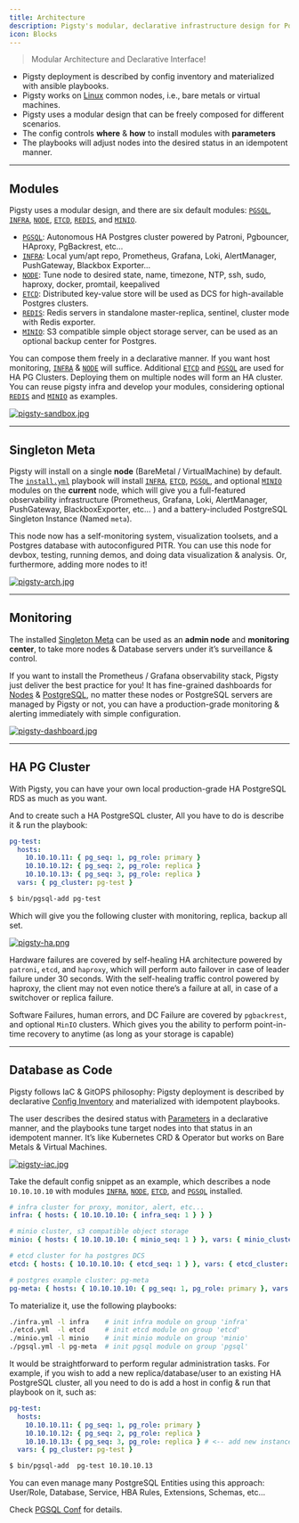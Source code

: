 ```yaml
---
title: Architecture
description: Pigsty's modular, declarative infrastructure design for PostgreSQL
icon: Blocks
---
```



> Modular Architecture and Declarative Interface!

- Pigsty deployment is described by config inventory and materialized with ansible playbooks.
- Pigsty works on [Linux](/docs/prepare/linux/) common nodes, i.e., bare metals or virtual machines.
- Pigsty uses a modular design that can be freely composed for different scenarios.
- The config controls **where** & **how** to install modules with **parameters**
- The playbooks will adjust nodes into the desired status in an idempotent manner.

------

## Modules

Pigsty uses a modular design, and there are six default modules: [`PGSQL`](/docs/pgsql/), [`INFRA`](/docs/infra/), [`NODE`](/docs/node/), [`ETCD`](/docs/etcd/), [`REDIS`](/docs/redis/), and [`MINIO`](/docs/minio/).

- [`PGSQL`](docs/pgsql/): Autonomous HA Postgres cluster powered by Patroni, Pgbouncer, HAproxy, PgBackrest, etc…
- [`INFRA`](docs/infra/): Local yum/apt repo, Prometheus, Grafana, Loki, AlertManager, PushGateway, Blackbox Exporter…
- [`NODE`](docs/node/): Tune node to desired state, name, timezone, NTP, ssh, sudo, haproxy, docker, promtail, keepalived
- [`ETCD`](docs/etcd/): Distributed key-value store will be used as DCS for high-available Postgres clusters.
- [`REDIS`](docs/redis/): Redis servers in standalone master-replica, sentinel, cluster mode with Redis exporter.
- [`MINIO`](docs/minio/): S3 compatible simple object storage server, can be used as an optional backup center for Postgres.

You can compose them freely in a declarative manner. If you want host monitoring, [`INFRA`](/docs/infra/) & [`NODE`](/docs/node/) will suffice. Additional [`ETCD`](/docs/etcd/) and [`PGSQL`](/docs/pgsql/) are used for HA PG Clusters. Deploying them on multiple nodes will form an HA cluster. You can reuse pigsty infra and develop your modules, considering optional [`REDIS`](/docs/redis/) and [`MINIO`](/docs/minio/) as examples.

[![pigsty-sandbox.jpg](/img/pigsty/sandbox.jpg)](/docs/prepare/sandbox)

------

## Singleton Meta

Pigsty will install on a single **node** (BareMetal / VirtualMachine) by default. The [`install.yml`](https://github.com/pgsty/pigsty/blob/main/install.yml) playbook will install [`INFRA`](/docs/infra/), [`ETCD`](/docs/etcd/), [`PGSQL`](/docs/pgsql/), and optional [`MINIO`](/docs/minio/) modules on the **current** node, which will give you a full-featured observability infrastructure (Prometheus, Grafana, Loki, AlertManager, PushGateway, BlackboxExporter, etc… ) and a battery-included PostgreSQL Singleton Instance (Named `meta`).

This node now has a self-monitoring system, visualization toolsets, and a Postgres database with autoconfigured PITR. You can use this node for devbox, testing, running demos, and doing data visualization & analysis. Or, furthermore, adding more nodes to it!

[![pigsty-arch.jpg](/img/pigsty/infra.png)](/docs/infra/)

------

## Monitoring

The installed [Singleton Meta](/docs/intro/arch#singleton-meta) can be used as an **admin node** and **monitoring center**, to take more nodes & Database servers under it’s surveillance & control.

If you want to install the Prometheus / Grafana observability stack, Pigsty just deliver the best practice for you! It has fine-grained dashboards for [Nodes](https://demo.pigsty.cc/d/node-overview) & [PostgreSQL](https://demo.pigsty.cc/d/pgsql-overview), no matter these nodes or PostgreSQL servers are managed by Pigsty or not, you can have a production-grade monitoring & alerting immediately with simple configuration.

[![pigsty-dashboard.jpg](/img/pigsty/dashboard.gif)](/docs/pgsql/dashboard/)

------

## HA PG Cluster

With Pigsty, you can have your own local production-grade HA PostgreSQL RDS as much as you want.

And to create such a HA PostgreSQL cluster, All you have to do is describe it & run the playbook:

```yaml
pg-test:
  hosts:
    10.10.10.11: { pg_seq: 1, pg_role: primary }
    10.10.10.12: { pg_seq: 2, pg_role: replica }
    10.10.10.13: { pg_seq: 3, pg_role: replica }
  vars: { pg_cluster: pg-test }
```

```bash
$ bin/pgsql-add pg-test
```

Which will give you the following cluster with monitoring, replica, backup all set.

[![pigsty-ha.png](/img/pigsty/ha.png)](/docs/feat/ha)

Hardware failures are covered by self-healing HA architecture powered by `patroni`, `etcd`, and `haproxy`, which will perform auto failover in case of leader failure under 30 seconds. With the self-healing traffic control powered by haproxy, the client may not even notice there’s a failure at all, in case of a switchover or replica failure.

Software Failures, human errors, and DC Failure are covered by `pgbackrest`, and optional `MinIO` clusters. Which gives you the ability to perform point-in-time recovery to anytime (as long as your storage is capable)

------

## Database as Code

Pigsty follows IaC & GitOPS philosophy: Pigsty deployment is described by declarative [Config Inventory](/docs/config/inventory) and materialized with idempotent playbooks.

The user describes the desired status with [Parameters](/docs/config/inventory) in a declarative manner, and the playbooks tune target nodes into that status in an idempotent manner. It’s like Kubernetes CRD & Operator but works on Bare Metals & Virtual Machines.

[![pigsty-iac.jpg](/img/pigsty/iac.jpg)](/docs/feat/iac)

Take the default config snippet as an example, which describes a node `10.10.10.10` with modules [`INFRA`](/docs/infra/), [`NODE`](/docs/node/), [`ETCD`](/docs/etcd/), and [`PGSQL`](/docs/pgsql/) installed.

```yaml
# infra cluster for proxy, monitor, alert, etc...
infra: { hosts: { 10.10.10.10: { infra_seq: 1 } } }

# minio cluster, s3 compatible object storage
minio: { hosts: { 10.10.10.10: { minio_seq: 1 } }, vars: { minio_cluster: minio } }

# etcd cluster for ha postgres DCS
etcd: { hosts: { 10.10.10.10: { etcd_seq: 1 } }, vars: { etcd_cluster: etcd } }

# postgres example cluster: pg-meta
pg-meta: { hosts: { 10.10.10.10: { pg_seq: 1, pg_role: primary }, vars: { pg_cluster: pg-meta } }
```

To materialize it, use the following playbooks:

```bash
./infra.yml -l infra    # init infra module on group 'infra'
./etcd.yml  -l etcd     # init etcd module on group 'etcd'
./minio.yml -l minio    # init minio module on group 'minio'
./pgsql.yml -l pg-meta  # init pgsql module on group 'pgsql'
```

It would be straightforward to perform regular administration tasks. For example, if you wish to add a new replica/database/user to an existing HA PostgreSQL cluster, all you need to do is add a host in config & run that playbook on it, such as:

```yaml
pg-test:
  hosts:
    10.10.10.11: { pg_seq: 1, pg_role: primary }
    10.10.10.12: { pg_seq: 2, pg_role: replica }
    10.10.10.13: { pg_seq: 3, pg_role: replica } # <-- add new instance
  vars: { pg_cluster: pg-test }
```

```bash
$ bin/pgsql-add  pg-test 10.10.10.13
```

You can even manage many PostgreSQL Entities using this approach: User/Role, Database, Service, HBA Rules, Extensions, Schemas, etc…

Check [PGSQL Conf](/docs/pgsql/conf) for details.